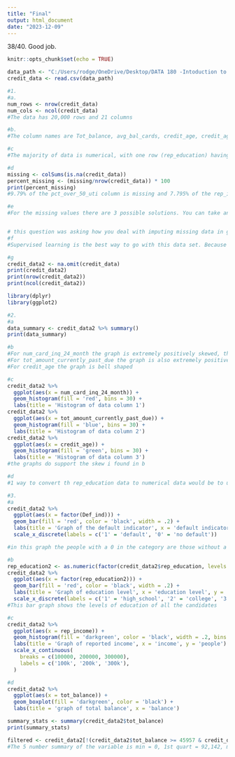 ```yaml
---
title: "Final"
output: html_document
date: "2023-12-09"
---
```

38/40. Good job. 
```r
knitr::opts_chunk$set(echo = TRUE)
```

```r
data_path <- "C:/Users/rodge/OneDrive/Desktop/DATA 180 -Intoduction to Data Science/DATA-180-Introduction-to-Data-Science--Section-2/data/loan_default_data_set.csv"
credit_data <- read.csv(data_path)

#1.
#a.
num_rows <- nrow(credit_data)
num_cols <- ncol(credit_data)
#The data has 20,000 rows and 21 columns

#b.
#The column names are Tot_balance, avg_bal_cards, credit_age, credit_age_good_account, credit_card_age, num_acc_30d_past_due_12_months, num_acc_30d_past_due_6_months, num_mortgage_currently_past_due, tot_amount_currently_past_due, num_inq_12_month, num_card_inq_24_month, num_card_12_month, num_auto_.36_month, uti_open_card, pct_over_50_uti, uti_max_credit_line, pct_card_over_50_uti, ind_XYZ, rep_income, rep_education, and def_ind

#c
#The majority of data is numerical, with one row (rep_education) having categorical data

#d
missing <- colSums(is.na(credit_data))
percent_missing <- (missing/nrow(credit_data)) * 100
print(percent_missing)
#9.79% of the pct_over_50_uti column is missing and 7.795% of the rep_income column is missing

#e
#For the missing values there are 3 possible solutions. You can take any customer with a missing value and deny them for credit, if the goal is to be extremely safe. You can also assume that any missing information is a worst scenario possible, income 0, extreme debt, depending what the column is. The final option is to exclude any column without information from calculations. I believe the best option is to look at the column that is missing, and if that information is absolutely crucial, such as reported income or credit debt, then treat it as a worst scenario possible and deny them, but if that column is supplementary information, then exclude it from final calculations.


# this question was asking how you deal with imputing missing data in general (-1)
#f
#Supervised learning is the best way to go with this data set. Because this data is all numerical, its a direct calculation, and the desired output is essentially a yes or no binary response, supervised learning is appropriate.

#g
credit_data2 <- na.omit(credit_data)
print(credit_data2)
print(nrow(credit_data2))
print(ncol(credit_data2))
```

```r
library(dplyr)
library(ggplot2)

#2.
#a
data_summary <- credit_data2 %>% summary()
print(data_summary)

#b
#For num_card_inq_24_month the graph is extremely positively skewed, the mean being higher than the median and mode
#For tot_amount_currently_past_due the graph is also extremely positively skewed
#For credit_age the graph is bell shaped

#c
credit_data2 %>%
  ggplot(aes(x = num_card_inq_24_month)) +
  geom_histogram(fill = 'red', bins = 30) +
  labs(title = 'Histogram of data column 1')
credit_data2 %>%
  ggplot(aes(x = tot_amount_currently_past_due)) +
  geom_histogram(fill = 'blue', bins = 30) +
  labs(title = 'Histogram of data column 2')
credit_data2 %>%
  ggplot(aes(x = credit_age)) +
  geom_histogram(fill = 'green', bins = 30) +
  labs(title = 'Histogram of data column 3')
#the graphs do support the skew i found in b

#d
#1 way to convert th rep_education data to numerical data would be to use the as.numeric function to convert each word into a different number. The second method would be to use an ifelse statement, which is possible because there are only 3 possible words in rep_education, so this would only require 3 lines. option 1 would be the more efficient of the two.
```

```r
#3.
#a
credit_data2 %>%
  ggplot(aes(x = factor(Def_ind))) +
  geom_bar(fill = 'red', color = 'black', width = .2) +
  labs(title = 'Graph of the default indicator', x = 'default indicator', y = 'people') +
  scale_x_discrete(labels = c('1' = 'default', '0' = 'no default'))

#in this graph the people with a 0 in the category are those without a default on an account opened within the last 18 months, while those with a 1 have defaulted on that type of account

#b
rep_education2 <- as.numeric(factor(credit_data2$rep_education, levels = c('high_school', 'college', 'graduate', 'other')))
credit_data2 %>%
  ggplot(aes(x = factor(rep_education2))) +
  geom_bar(fill = 'red', color = 'black', width = .2) +
  labs(title = 'Graph of education level', x = 'education level', y = 'people') +
  scale_x_discrete(labels = c('1' = 'high_school', '2' = 'college', '3' = 'graduate', '4' = 'other'))
#This bar graph shows the levels of education of all the candidates

#c
credit_data2 %>%
  ggplot(aes(x = rep_income)) +
  geom_histogram(fill = 'darkgreen', color = 'black', width = .2, bins = 50) +
  labs(title = 'Graph of reported income', x = 'income', y = 'people') +
  scale_x_continuous(
    breaks = c(100000, 200000, 300000),
    labels = c('100k', '200k', '300k'),
  )

#d
credit_data2 %>%
  ggplot(aes(x = tot_balance)) +
  geom_boxplot(fill = 'darkgreen', color = 'black') +
  labs(title = 'graph of total balance', x = 'balance')

summary_stats <- summary(credit_data2$tot_balance)
print(summary_stats)

filtered <- credit_data2[!(credit_data2$tot_balance >= 45957 & credit_data2$tot_balance <= 169117), ]
#The 5 number summary of the variable is min = 0, 1st quart = 92,142, median = '107740', 3rd quart = 122932, and max = 200000. There are outliers, anyone outside the range of 45,957 to 169,117 is an outlier and there are 88 of them
```

